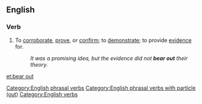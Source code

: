 ==English==

===Verb===
{{en-verb|inf=to [[bear]] [[out]]|bears out|bearing out|bore out|borne out}}
# {{transitive}} To [[corroborate]], [[prove]], or [[confirm]]; to [[demonstrate]]; to provide [[evidence]] for.
#:''It was a promising idea, but the evidence did not '''bear out''' their theory.''
[[Category:English phrasal verbs]]
[[Category:English phrasal verbs with particle (out)]]
[[Category:English verbs]]

[[et:bear out]]